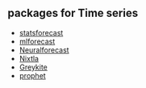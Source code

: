 ## packages for Time series
* [statsforecast](https://github.com/Nixtla/statsforecast)
* [mlforecast](https://github.com/Nixtla/mlforecast)
* [Neuralforecast](https://github.com/Nixtla/neuralforecast)
* [Nixtla](https://github.com/Nixtla/nixtla)
* [Greykite](https://linkedin.github.io/greykite/)
* [prophet](https://facebook.github.io/prophet/)